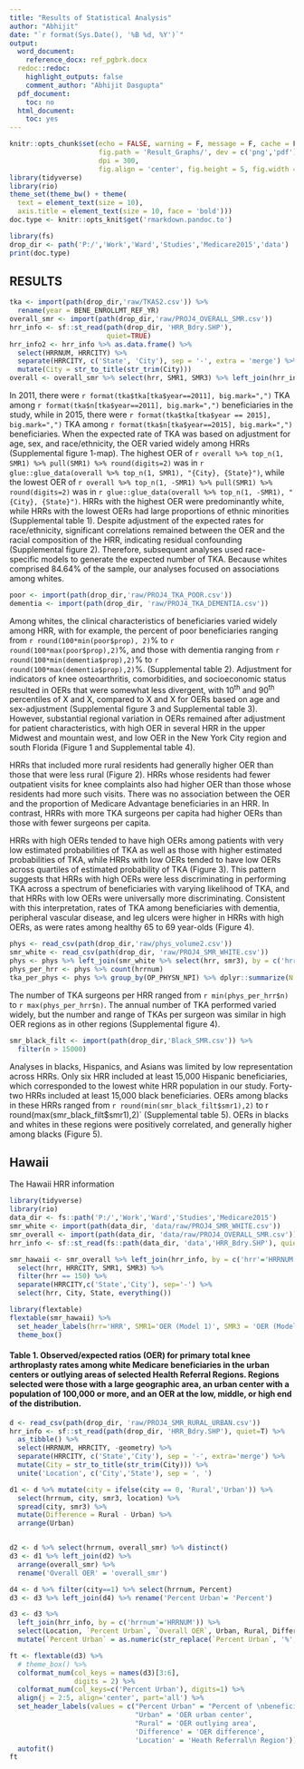 ```yaml
---
title: "Results of Statistical Analysis"
author: "Abhijit"
date: "`r format(Sys.Date(), '%B %d, %Y')`"
output: 
  word_document:
    reference_docx: ref_pgbrk.docx
  redoc::redoc:
    highlight_outputs: false
    comment_author: "Abhijit Dasgupta"
  pdf_document:
    toc: no
  html_document:
    toc: yes
---
```


```r
knitr::opts_chunk$set(echo = FALSE, warning = F, message = F, cache = F,
                      fig.path = 'Result_Graphs/', dev = c('png','pdf'),
                      dpi = 300, 
                      fig.align = 'center', fig.height = 5, fig.width = 7)
library(tidyverse)
library(rio)
theme_set(theme_bw() + theme(
  text = element_text(size = 10),
  axis.title = element_text(size = 10, face = 'bold')))
doc.type <- knitr::opts_knit$get('rmarkdown.pandoc.to')

library(fs)
drop_dir <- path('P:/','Work','Ward','Studies','Medicare2015','data')
print(doc.type)
```


## RESULTS

```r
tka <- import(path(drop_dir,'raw/TKAS2.csv')) %>% 
  rename(year = BENE_ENROLLMT_REF_YR)
overall_smr <- import(path(drop_dir,'raw/PROJ4_OVERALL_SMR.csv'))
hrr_info <- sf::st_read(path(drop_dir, 'HRR_Bdry.SHP'),
                        quiet=TRUE)
hrr_info2 <- hrr_info %>% as.data.frame() %>% 
  select(HRRNUM, HRRCITY) %>% 
  separate(HRRCITY, c('State', 'City'), sep = '-', extra = 'merge') %>% 
  mutate(City = str_to_title(str_trim(City)))
overall <- overall_smr %>% select(hrr, SMR1, SMR3) %>% left_join(hrr_info2, by = c('hrr'='HRRNUM'))

```

In 2011, there were  `r format(tka$tka[tka$year==2011], big.mark=",")` TKA among
`r format(tka$n[tka$year==2011], big.mark=",")` beneficiaries in the study, while
in
2015, there were `r format(tka$tka[tka$year == 2015], big.mark=",")` TKA among `r format(tka$n[tka$year==2015], big.mark=",")` beneficiaries. When the expected rate of
TKA was based on adjustment for age, sex, and race/ethnicity, the OER
varied widely among HRRs (Supplemental figure 1-map). The highest OER of
`r overall %>% top_n(1, SMR1) %>% pull(SMR1) %>% round(digits=2)`  was in `r glue::glue_data(overall %>% top_n(1, SMR1), "{City}, {State}")`,  while the lowest OER of `r overall %>% top_n(1, -SMR1) %>% pull(SMR1) %>% round(digits=2)` was in 
`r glue::glue_data(overall %>% top_n(1, -SMR1), "{City}, {State}")`. 
HRRs with the highest OER were predominantly white, while HRRs with
the lowest OERs had large proportions of ethnic minorities (Supplemental
table 1). Despite adjustment of the expected rates for race/ethnicity,
significant correlations remained between the OER and the racial
composition of the HRR, indicating residual confounding (Supplemental
figure 2). Therefore, subsequent analyses used race-specific models to
generate the expected number of TKA. Because whites comprised 84.64% of the
sample, our analyses focused on associations among whites.

```r
poor <- import(path(drop_dir,'raw/PROJ4_TKA_POOR.csv'))
dementia <- import(path(drop_dir, 'raw/PROJ4_TKA_DEMENTIA.csv'))

```


Among whites, the clinical characteristics of beneficiaries varied
widely among HRR, with for example, the percent of poor beneficiaries
ranging from `r round(100*min(poor$prop), 2)`% to 
`r round(100*max(poor$prop),2)`%, 
and those with dementia ranging from 
`r round(100*min(dementia$prop),2)`% to 
`r round(100*max(dementia$prop),2)`%. 
(Supplemental table 2). Adjustment for indicators of knee
osteoarthritis, comorbidities, and socioeconomic status resulted in OERs
that were somewhat less divergent, with 10^th^ and 90^th^ percentiles of
X and X, compared to X and X for OERs based on age and sex-adjustment
(Supplemental figure 3 and Supplemental table 3). However, substantial
regional variation in OERs remained after adjustment for patient
characteristics, with high OER in several HRR in the upper Midwest and
mountain west, and low OER in the New York City region and south Florida
(Figure 1 and Supplemental table 4).

HRRs that included more rural residents had generally higher OER than
those that were less rural (Figure 2). HRRs whose residents had fewer
outpatient visits for knee complaints also had higher OER than those
whose residents had more such visits. There was no association between
the OER and the proportion of Medicare Advantage beneficiaries in an
HRR. In contrast, HRRs with more TKA surgeons per capita had higher OERs
than those with fewer surgeons per capita.

HRRs with high OERs tended to have high OERs among patients with very
low estimated probabilities of TKA as well as those with higher
estimated probabilities of TKA, while HRRs with low OERs tended to have
low OERs across quartiles of estimated probability of TKA (Figure 3).
This pattern suggests that HRRs with high OERs were less discriminating
in performing TKA across a spectrum of beneficiaries with varying
likelihood of TKA, and that HRRs with low OERs were universally more
discriminating. Consistent with this interpretation, rates of TKA among
beneficiaries with dementia, peripheral vascular disease, and leg ulcers
were higher in HRRs with high OERs, as were rates among healthy 65 to 69
year-olds (Figure 4).

```r
phys <- read_csv(path(drop_dir,'raw/phys_volume2.csv'))
smr_white <- read_csv(path(drop_dir, 'raw/PROJ4_SMR_WHITE.csv'))
phys <- phys %>% left_join(smr_white %>% select(hrr, smr3), by = c('hrrnum' = 'hrr'))
phys_per_hrr <- phys %>% count(hrrnum)
tka_per_phys <- phys %>% group_by(OP_PHYSN_NPI) %>% dplyr::summarize(N = sum(tka))
```

The number of TKA surgeons per HRR ranged from `r min(phys_per_hrr$n)` to 
`r max(phys_per_hrr$n)`.  The annual number of TKA performed varied widely, but
the number and range of TKAs per surgeon was similar in high OER regions as in
other regions (Supplemental figure 4).
```r
smr_black_filt <- import(path(drop_dir,'Black_SMR.csv')) %>% 
  filter(n > 15000)
```

Analyses in blacks, Hispanics, and Asians was limited by low representation
across HRRs.  Only six HRR included at least 15,000 Hispanic beneficiaries,
which corresponded to the lowest white HRR population in our study.  Forty-two
HRRs included at least 15,000 black beneficiaries.  OERs among blacks in these
HRRs ranged from `r round(min(smr_black_filt$smr1),2)` to 
r round(max(smr_black_filt$smr1),2)` (Supplemental table 5).  OERs in blacks and whites
in these regions were positively correlated, and generally higher among blacks
(Figure 5).


## Hawaii

The Hawaii HRR information 

```r
library(tidyverse)
library(rio)
data_dir <- fs::path('P:/','Work','Ward','Studies','Medicare2015')
smr_white <- import(path(data_dir, 'data/raw/PROJ4_SMR_WHITE.csv'))
smr_overall <- import(path(data_dir, 'data/raw/PROJ4_OVERALL_SMR.csv'))
hrr_info <- sf::st_read(fs::path(data_dir, 'data','HRR_Bdry.SHP'), quiet = TRUE)

smr_hawaii <- smr_overall %>% left_join(hrr_info, by = c('hrr'='HRRNUM')) %>% 
  select(hrr, HRRCITY, SMR1, SMR3) %>% 
  filter(hrr == 150) %>% 
  separate(HRRCITY,c('State','City'), sep='-') %>% 
  select(hrr, City, State, everything())

library(flextable)
flextable(smr_hawaii) %>% 
  set_header_labels(hrr='HRR', SMR1='OER (Model 1)', SMR3 = 'OER (Model 3)') %>% 
  theme_box()

```



#### Table 1.  Observed/expected ratios (OER) for primary total knee arthroplasty rates among white Medicare beneficiaries in the urban centers or outlying areas of selected Health Referral Regions.  Regions selected were those with a large geographic area, an urban center with a population of 100,000 or more, and an OER at the low, middle, or high end of the distribution.

```r
d <- read_csv(path(drop_dir, 'raw/PROJ4_SMR_RURAL_URBAN.csv'))
hrr_info <- sf::st_read(path(drop_dir, 'HRR_Bdry.SHP'), quiet=T) %>% 
  as_tibble() %>% 
  select(HRRNUM, HRRCITY, -geometry) %>% 
  separate(HRRCITY, c('State','City'), sep = '-', extra='merge') %>% 
  mutate(City = str_to_title(str_trim(City))) %>% 
  unite('Location', c('City','State'), sep = ', ')

d1 <- d %>% mutate(city = ifelse(city == 0, 'Rural','Urban')) %>%
  select(hrrnum, city, smr3, location) %>%
  spread(city, smr3) %>%
  mutate(Difference = Rural - Urban) %>%
  arrange(Urban)


d2 <- d %>% select(hrrnum, overall_smr) %>% distinct()
d3 <- d1 %>% left_join(d2) %>%
  arrange(overall_smr) %>%
  rename('Overall OER' = 'overall_smr')

d4 <- d %>% filter(city==1) %>% select(hrrnum, Percent)
d3 <- d3 %>% left_join(d4) %>% rename('Percent Urban'= 'Percent')

d3 <- d3 %>% 
  left_join(hrr_info, by = c('hrrnum'='HRRNUM')) %>% 
  select(Location, `Percent Urban`, `Overall OER`, Urban, Rural, Difference, -location, -hrrnum) %>% 
  mutate(`Percent Urban` = as.numeric(str_replace(`Percent Urban`, '%','')))

ft <- flextable(d3) %>% 
  # theme_box() %>% 
  colformat_num(col_keys = names(d3)[3:6],
                digits = 2) %>% 
  colformat_num(col_keys=c('Percent Urban'), digits=1) %>% 
  align(j = 2:5, align='center', part='all') %>% 
  set_header_labels(values = c("Percent Urban" = "Percent of \nbeneficiaries living in\n the urban center",
                               "Urban" = 'OER urban center',
                               "Rural" = 'OER outlying area',
                               'Difference' = 'OER difference',
                               'Location' = 'Heath Referral\n Region')) %>% 
  autofit()
ft
```

